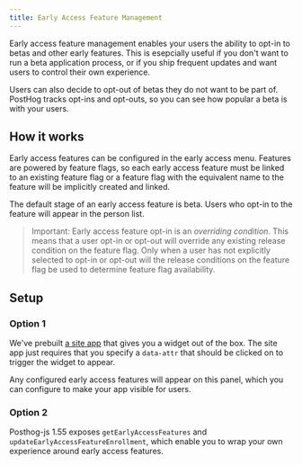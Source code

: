 ```yaml
---
title: Early Access Feature Management
---
```


Early access feature management enables your users the ability to opt-in to betas and other early features. This is esepcially useful if you don't want to run a beta application process, or if you ship frequent updates and want users to control their own experience. 

Users can also decide to opt-out of betas they do not want to be part of. PostHog tracks opt-ins and opt-outs, so you can see how popular a beta is with your users. 

## How it works

Early access features can be configured in the early access menu. Features are powered by feature flags, so each early access feature must be linked to an existing feature flag or a feature flag with the equivalent name to the feature will be implicitly created and linked.

The default stage of an early access feature is beta. Users who opt-in to the feature will appear in the person list.

> Important: Early access feature opt-in is an *overriding condition*. This means that a user opt-in or opt-out will override any existing release condition on the feature flag. Only when a user has not explicitly selected to opt-in or opt-out will the release conditions on the feature flag be used to determine feature flag availability.

## Setup

### Option 1

We've prebuilt [a site app](/tutorials/build-site-app) that gives you a widget out of the box. The site app just requires that you specify a `data-attr` that should be clicked on to trigger the widget to appear.

Any configured early access features will appear on this panel, which you can configure to make your app visible for users. 

### Option 2

Posthog-js 1.55 exposes `getEarlyAccessFeatures` and `updateEarlyAccessFeatureEnrollment`, which enable you to wrap your own experience around early access features.